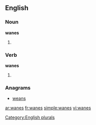 ==English==

===Noun===
'''wanes'''

# {{plural of |[[wane]]}}

===Verb===
'''wanes'''

# {{third-person singular of|[[wane]]}}

===Anagrams===
* [[weans#English|weans]]

[[Category:English plurals]]

[[ar:wanes]]
[[fr:wanes]]
[[simple:wanes]]
[[vi:wanes]]